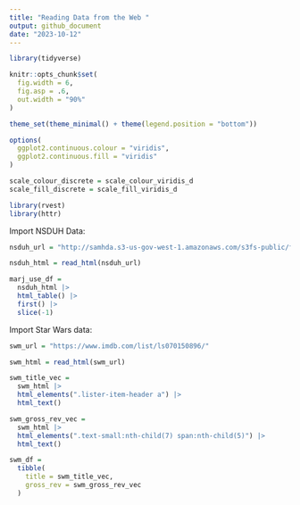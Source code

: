 ```yaml
---
title: "Reading Data from the Web "
output: github_document
date: "2023-10-12"
---
```


```r
library(tidyverse)

knitr::opts_chunk$set(
  fig.width = 6,
  fig.asp = .6,
  out.width = "90%"
)

theme_set(theme_minimal() + theme(legend.position = "bottom"))

options(
  ggplot2.continuous.colour = "viridis",
  ggplot2.continuous.fill = "viridis"
)

scale_colour_discrete = scale_colour_viridis_d
scale_fill_discrete = scale_fill_viridis_d

library(rvest)
library(httr)
```

Import NSDUH Data:
```r
nsduh_url = "http://samhda.s3-us-gov-west-1.amazonaws.com/s3fs-public/field-uploads/2k15StateFiles/NSDUHsaeShortTermCHG2015.htm"

nsduh_html = read_html(nsduh_url)
```

```r
marj_use_df = 
  nsduh_html |> 
  html_table() |> 
  first() |> 
  slice(-1)
```

Import Star Wars data: 
```r
swm_url = "https://www.imdb.com/list/ls070150896/"

swm_html = read_html(swm_url)
```

```r
swm_title_vec = 
  swm_html |> 
  html_elements(".lister-item-header a") |> 
  html_text()

swm_gross_rev_vec = 
  swm_html |> 
  html_elements(".text-small:nth-child(7) span:nth-child(5)") |> 
  html_text()

swm_df = 
  tibble(
    title = swm_title_vec,
    gross_rev = swm_gross_rev_vec
  )
```




